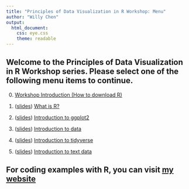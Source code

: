 ```yaml
---
title: "Principles of Data Visualization in R Workshop: Menu"
author: "Willy Chen"
output: 
  html_document:
    css: eye.css
    theme: readable
---
```

Welcome to the Principles of Data Visualization in R Workshop series. Please select one of the following menu items to continue.
---------------------------------------------------------------------------------------------------------------------
0. [Workshop Introduction (How to download R)](https://willythewoo.github.io/WillyTheWoo/workshop/Introduction.html)

1. ([slides](https://willythewoo.github.io/WillyTheWoo/workshop/whatisRslides.html))  [What is R?](https://willythewoo.github.io/WillyTheWoo/workshop/whatisR.html) 

2. ([slides](https://willythewoo.github.io/WillyTheWoo/workshop/whatisRslides.html))  [Introduction to ggplot2](https://willythewoo.github.io/WillyTheWoo/workshop/ggplot2.html)

3. ([slides](https://willythewoo.github.io/WillyTheWoo/workshop/whatisRslides.html))  [Introduction to data](https://willythewoo.github.io/WillyTheWoo/workshop/data.html)

4. ([slides](https://willythewoo.github.io/WillyTheWoo/workshop/whatisRslides.html))  [Introduction to tidyverse](https://willythewoo.github.io/WillyTheWoo/workshop/tidyverse.html)

5. ([slides](https://willythewoo.github.io/WillyTheWoo/workshop/whatisRslides.html))  [Introduction to text data](https://willythewoo.github.io/WillyTheWoo/workshop/textdata.html)

For coding examples with R, you can visit [my website](https://willythewoo.github.io/WillyTheWoo/) 
---------------------------------------------------------------------------------------------------------------------
